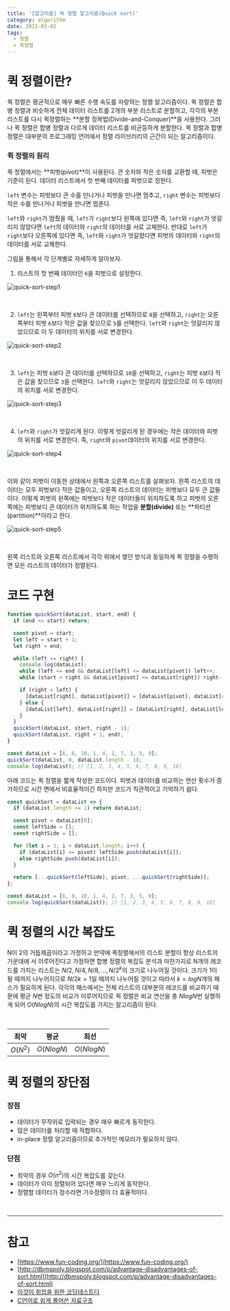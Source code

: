 ```yaml
---
title: '[알고리즘] 퀵 정렬 알고리즘(Quick sort)'
category: algorithm
date: 2022-03-02
tags:
  - 정렬
  - 퀵정렬
---
```


# 퀵 정렬이란?

퀵 정렬은 평균적으로 매우 빠른 수행 속도를 자랑하는 정렬 알고리즘이다. 퀵 정렬은 합병 정렬과 비슷하게 전체 데이터 리스트를 2개의 부분 리스트로 분할하고, 각각의 부분 리스트를 다시 퀵정렬하는 **분할 정복법(Divide-and-Conquer)**을 사용한다. 그러나 퀵 정렬은 합병 정렬과 다르게 데이터 리스트를 비균등하게 분할한다. 퀵 정렬과 합병 정렬은 대부분의 프로그래밍 언어에서 정렬 라이브러리의 근간이 되는 알고리즘이다.

### 퀵 정렬의 원리

퀵 정렬에서는 **피벗(pivot)**이 사용된다. 큰 숫자와 작은 숫자를 교환할 때, 피벗은 기준이 된다. 데이터 리스트에서 첫 번째 데이터를 피벗으로 정한다.

`left` 변수는 피벗보다 큰 수를 만나거나 피벗을 만나면 멈추고, `right` 변수는 피벗보다 작은 수를 만나거나 피벗을 만나면 멈춘다.

`left`와 `right`가 멈췄을 때, `left`가 `right`보다 왼쪽에 있다면 즉, `left`와 `right`가 엇갈리지 않았다면 `left`의 데이터와 `right`의 데이터를 서로 교체한다. 반대로 `left`가 `right`보다 오른쪽에 있다면 즉, `left`와 `right`가 엇갈렸다면 피벗의 데이터와 `right`의 데이터를 서로 교체한다.

그림을 통해서 각 단계별로 자세하게 알아보자.

1. 리스트의 첫 번째 데이터인 `6`을 피벗으로 설정한다.

![quick-sort-step1](./image/quick-sort-step1.png)

<br />

2. `left`는 왼쪽부터 피벗 `6`보다 큰 데이터를 선택하므로 `8`을 선택하고, `right`는 오른쪽부터 피벗 `6`보다 작은 값을 찾으므로 `5`를 선택한다. `left`와 `right`는 엇갈리지 않았으므로 이 두 데이터의 위치를 서로 변경한다.

![quick-sort-step2](./image/quick-sort-step2.png)

<br />

3. `left`는 피벗 `6`보다 큰 데이터를 선택하므로 `10`을 선택하고, `right`는 피벗 `6`보다 작은 값을 찾으므로 `3`을 선택한다. `left`와 `right`는 엇갈리지 않았으므로 이 두 데이터의 위치를 서로 변경한다.

![quick-sort-step3](./image/quick-sort-step3.png)

<br />

4. `left`와 `right`가 엇갈리게 된다. 이렇게 엇갈리게 된 경우에는 작은 데이터와 피벗의 위치를 서로 변경한다. 즉, `right`와 `pivot`데이터의 위치를 서로 변경한다.

![quick-sort-step4](./image/quick-sort-step4.png)

<br />

이와 같이 피벗이 이동한 상태에서 왼쪽과 오른쪽 리스트를 살펴보자. 왼쪽 리스트의 데이터는 모두 피벗보다 작은 값들이고, 오른쪽 리스트의 데이터는 피벗보다 모두 큰 값들이다. 이렇게 피벗의 왼쪽에는 피벗보다 작은 데이터들이 위치하도록 하고 피벗의 오른쪽에는 피벗보디 큰 데이터가 위치하도록 하는 작업을 **분할(divide)** 또는 **파티션(partition)**이라고 한다.

![quick-sort-step5](./image/quick-sort-step5.png)

<br />

왼쪽 리스트와 오른쪽 리스트에서 각각 위에서 했던 방식과 동일하게 퀵 정렬을 수행하면 모든 리스트의 데이터가 정렬된다.

# 코드 구현

```jsx
function quickSort(dataList, start, end) {
  if (end <= start) return;

  const pivot = start;
  let left = start + 1;
  let right = end;

  while (left <= right) {
    console.log(dataList);
    while (left <= end && dataList[left] <= dataList[pivot]) left++;
    while (start < right && dataList[pivot] <= dataList[right]) right--;

    if (right < left) {
      [dataList[right], dataList[pivot]] = [dataList[pivot], dataList[right]];
    } else {
      [dataList[left], dataList[right]] = [dataList[right], dataList[left]];
    }
  }
  quickSort(dataList, start, right - 1);
  quickSort(dataList, right + 1, end);
}

const dataList = [6, 8, 10, 1, 4, 2, 7, 3, 5, 9];
quickSort(dataList, 0, dataList.length - 1);
console.log(dataList); // [1, 2, 3, 4, 5, 6, 7, 8, 9, 10]
```

아래 코드는 퀵 정렬을 짧게 작성한 코드이다. 피벗과 데이터를 비교하는 연산 횟수가 증가하므로 시간 면에서 비효율적이긴 하지만 코드가 직관적이고 기억하기 쉽다.

```jsx
const quickSort = dataList => {
  if (dataList.length <= 1) return dataList;

  const pivot = dataList[0];
  const leftSide = [];
  const rightSide = [];

  for (let i = 1; i < dataList.length; i++) {
    if (dataList[i] <= pivot) leftSide.push(dataList[i]);
    else rightSide.push(dataList[i]);
  }

  return [...quickSort(leftSide), pivot, ...quickSort(rightSide)];
};

const dataList = [6, 8, 10, 1, 4, 2, 7, 3, 5, 9];
console.log(quickSort(dataList)); // [1, 2, 3, 4, 5, 6, 7, 8, 9, 10]
```

# 퀵 정렬의 시간 복잡도

N이 2의 거듭제곱이라고 가정하고 만약에 퀵정렬에서의 리스트 분할이 항상 리스트의 가운데에 서 이루어진다고 가정하면 합병 정렬의 복잡도 분석과 마찬가지로 N개의 레코드를 가지는 리스트는 $N/2, N/4, N/8, ..., N/2^k$의 크기로 나누어질 것이다. 크기가 1이 될 때까지 나누어지므로 $N/2k = 1$일 때까지 나누어질 것이고 따라서 $k = logN$개의 패스가 필요하게 된다. 각각의 패스에서는 전체 리스트의 대부분의 레코드를 비교하기 때문에 평균 $N$번 정도의 비교가 이루어지므로 퀵 정렬은 비교 연산을 총 $NlogN$번 실행하게 되어 $O(NlogN)$의 시간 복잡도를 가지는 알고리즘이 된다.

<br />

| 최악     | 평균       | 최선       |
| -------- | ---------- | ---------- |
| $O(N^2)$ | $O(NlogN)$ | $O(NlogN)$ |

# 퀵 정렬의 장단점

### 장점

- 데이터가 무작위로 입력되는 경우 매우 빠르게 동작한다.
- 많은 데이터를 처리할 때 적합하다.
- in-place 정렬 알고리즘이므로 추가적인 메모리가 필요하지 않다.

### 단점

- 최악의 경우 $O(n^2)$의 시간 복잡도를 갖는다.
- 데이터가 이미 정렬되어 있다면 매우 느리게 동작한다.
- 정렬할 데이터가 정수라면 기수정렬이 더 효율적이다.

<br />

---

# 참고

- [https://www.fun-coding.org/](https://www.fun-coding.org/)
- [http://dbmspoly.blogspot.com/p/advantage-disadvantages-of-sort.html](http://dbmspoly.blogspot.com/p/advantage-disadvantages-of-sort.html)
- [이것이 취업을 위한 코딩테스트다](http://www.yes24.com/Product/Goods/91433923)
- [C언어로 쉽게 풀어쓴 자료구조](http://www.yes24.com/Product/Goods/69750539)
